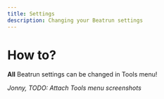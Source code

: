```yaml
---
title: Settings
description: Changing your Beatrun settings
---
```


# How to?

**All** Beatrun settings can be changed in Tools menu!

*Jonny, TODO: Attach Tools menu screenshots*
